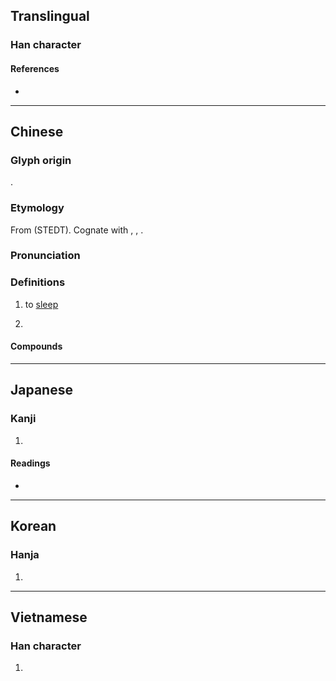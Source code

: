 {{character info/new}}
==Translingual==

===Han character===
{{Han char|rn=40|rad=宀|as=09|sn=12|four=30295|canj=JVMD|ids=⿱宀⿰爿未}}

====References====
* {{Han ref|kx=0289.060|dkj=07236|dj=0572.060|hdz=20944.120|uh=5BD0|ud=23504|bh=B44B|bd=46155}}

----

==Chinese==
{{zh-forms}}

===Glyph origin===
{{Han etym}}
{{Han compound|㝱|未|ls=psc|c1=s|c2=p|abb1=y|t1=dream}}.

===Etymology===
From {{inh|zh|sit-pro|*r/s-mwəj||to sleep; to dream}} (STEDT). Cognate with {{cog|bo|'''རྨི'''་བ||to dream}}, {{cog|bo|'''རྨི'''་ལམ||dream}}, {{cog|my|မွေ့||to enjoy sleep}}.

===Pronunciation===
{{zh-pron
|m=mèi
|c=mei6
|mn=qz,tw,xm:bī/zz:mī/twv:bái/twv:bî
|mc=y
|oc=y
|cat=v,pn
}}

===Definitions===
{{zh-hanzi}}

# {{lb|zh|literary}} to [[sleep]]
# {{surname|zh}}

====Compounds====
{{zh-der|不寐|假寐|夙興夜寐|夢寐|夢寐以求|寢不能寐|寤寐|寤寐以求|晨興夜寐|謎寐|輾轉不寐|魘寐}}

----

==Japanese==

===Kanji===
{{ja-kanji|grade=|rs=宀09}}

# {{rfdef|ja|sort=宀09}}

====Readings====
* {{ja-readings
|goon=み
|kanon=び
|kun=い-ぬ, ね-る}}

----

==Korean==

===Hanja===
{{ko-hanja|hangeul=매|rv=mae|mr=mae}}

# {{rfdef|ko|sort=宀09}}

----

==Vietnamese==

===Han character===
{{vi-hantu|mị|rs=宀09}}

# {{rfdef|vi}}

{{cln|vi|Han tu}}